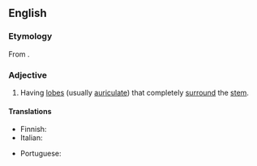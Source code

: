 ==English==

===Etymology===
From {{etyl|New Latin|en}} {{m|la|amplexicaulis}}.

===Adjective===
{{en-adj|-}}

# {{lb|en|botany|of leaves}} Having [[lobe]]s (usually [[auriculate]]) that completely [[surround]] the [[stem]].

====Translations====
{{trans-top|having lobes that completely surround the stem}}
* Finnish: {{t|fi|sepivä}}
* Italian: {{t|it|amplessicaule}}
{{trans-mid}}
* Portuguese: {{t|pt|amplexicaule}}
{{trans-bottom}}